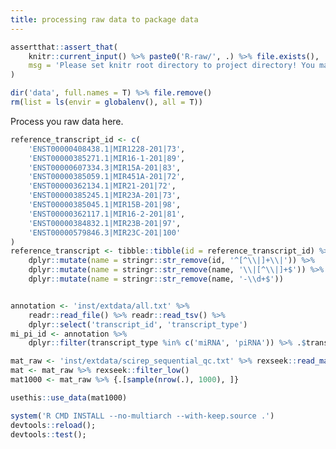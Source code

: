 ```yaml
---
title: processing raw data to package data
---
```


```r
assertthat::assert_that(
    knitr::current_input() %>% paste0('R-raw/', .) %>% file.exists(),
    msg = 'Please set knitr root directory to project directory! You may try running `rmarkdown::render("data-raw/data.Rmd")` at project directory or clicking `Knit` button on the top of this document in RStudio.'
)
```

```r
dir('data', full.names = T) %>% file.remove()
rm(list = ls(envir = globalenv(), all = T))
```

Process you raw data here.

```r
reference_transcript_id <- c(
    'ENST00000408438.1|MIR1228-201|73',
    'ENST00000385271.1|MIR16-1-201|89',
    'ENST00000607334.3|MIR15A-201|83',
    'ENST00000385059.1|MIR451A-201|72',
    'ENST00000362134.1|MIR21-201|72',
    'ENST00000385245.1|MIR23A-201|73',
    'ENST00000385045.1|MIR15B-201|98',
    'ENST00000362117.1|MIR16-2-201|81',
    'ENST00000384832.1|MIR23B-201|97',
    'ENST00000579846.3|MIR23C-201|100'
)
reference_transcript <- tibble::tibble(id = reference_transcript_id) %>% 
	dplyr::mutate(name = stringr::str_remove(id, '^[^\\|]+\\|')) %>%
	dplyr::mutate(name = stringr::str_remove(name, '\\|[^\\|]+$')) %>% 
	dplyr::mutate(name = stringr::str_remove(name, '-\\d+$'))


annotation <- 'inst/extdata/all.txt' %>% 
	readr::read_file() %>% readr::read_tsv() %>% 
	dplyr::select('transcript_id', 'transcript_type')
mi_pi_id <- annotation %>%
	dplyr::filter(transcript_type %in% c('miRNA', 'piRNA')) %>% .$transcript_id
```


```r
mat_raw <- 'inst/extdata/scirep_sequential_qc.txt' %>% rexseek::read_mat()
mat <- mat_raw %>% rexseek::filter_low()
mat1000 <- mat_raw %>% {.[sample(nrow(.), 1000), ]}

usethis::use_data(mat1000)
```


```r
system('R CMD INSTALL --no-multiarch --with-keep.source .')
devtools::reload();
devtools::test();
```




